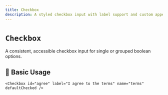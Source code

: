 ```yaml
---
title: Checkbox
description: A styled checkbox input with label support and custom appearance.
---
```



# `Checkbox`

A consistent, accessible checkbox input for single or grouped boolean options.

<Divider />

## 🚀 Basic Usage

<CodeBlockWrapper language="tsx">

```tsx
<Checkbox id="agree" label="I agree to the terms" name="terms" defaultChecked />
```

</CodeBlockWrapper>
<Divider />

```

```
